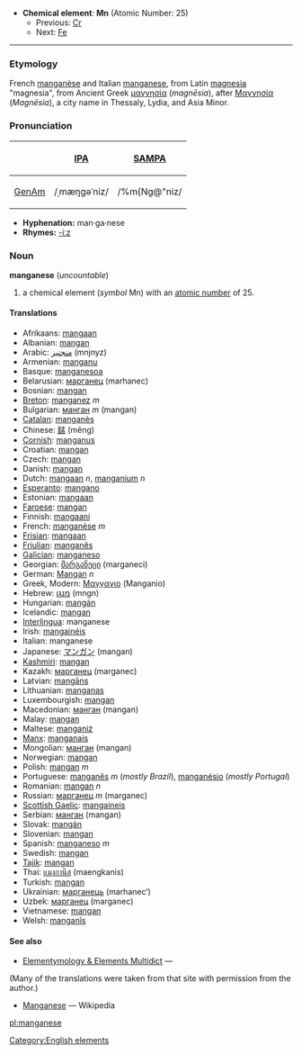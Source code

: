 *'''Chemical element''': '''Mn''' (Atomic Number: 25)
**Previous: [[Chromium|Cr]]
**Next: [[Iron|Fe]]

----

===Etymology===
French [[manganèse]] and Italian [[manganese]], from Latin [[magnesia]] "magnesia", from Ancient Greek [[μαγνησία]] (''magnēsia''), after [[Μαγνησία]] (''Magnēsia''), a city name in Thessaly, Lydia, and Asia Minor.

===Pronunciation===
{| border=1 cellpadding=5
! !! [[w:International Phonetic Alphabet|IPA]] !! [[w:SAMPA|SAMPA]]
|-
! [[GenAm]]
| /ˌmæŋɡəˈniz/ || /%m{Ng@"niz/
|}

*'''Hyphenation:''' man·ga·nese
*'''Rhymes:''' [[Rhymes:English:-iːz|-iːz]]

=== Noun ===
'''manganese''' (''uncountable'')
# a chemical element (''symbol'' Mn) with an [[atomic number]] of 25.

==== Translations ====
*Afrikaans: [[mangaan]]
*Albanian: [[mangan]]
*Arabic: [[منجنيز]] (mnjnyz)
*Armenian: [[manganu]]
*Basque: [[manganesoa]]
*Belarusian: [[марганец]] (marhanec)
*Bosnian: [[mangan]]
*[[Breton]]: [[manganez]] ''m''
*Bulgarian: [[манган]] ''m'' (mangan)
*[[Catalan]]: [[manganès]]
*Chinese: [[錳]] (měng)
*[[Cornish]]: [[manganus]]
*Croatian: [[mangan]]
*Czech: [[mangan]]
*Danish: [[mangan]]
*Dutch: [[mangaan]] ''n'', [[manganium]] ''n''
*[[Esperanto]]: [[mangano]]
*Estonian: [[mangaan]]
*[[Faroese]]: [[mangan]]
*Finnish: [[mangaani]]
*French: [[manganèse]] ''m''
*[[Frisian]]: [[mangaan]]
*[[Friulian]]: [[manganês]]
*[[Galician]]: [[manganeso]]
*Georgian: [[მარგანეცი]] (marganeci)
*German: [[Mangan]] ''n''
*Greek, Modern: [[Μαγγανιο]] '' '' (Manganio)
*Hebrew: [[מנגן]] (mngn)
*Hungarian: [[mangán]]
*Icelandic: [[mangan]]
*[[Interlingua]]: manganese
*Irish: [[mangainéis]]
*Italian: manganese
*Japanese: [[マンガン]] (mangan)
*[[Kashmiri]]: [[mangan]]
*Kazakh: [[марганец]] (marganec)
*Latvian: [[mangāns]]
*Lithuanian: [[manganas]]
*Luxembourgish: [[mangan]]
*Macedonian: [[манган]] (mangan)
*Malay: [[mangan]]
*Maltese: [[manganiż]]
*[[Manx]]: [[manganais]]
*Mongolian: [[манган]] (mangan)
*Norwegian: [[mangan]]
*Polish:  [[mangan]] ''m''
*Portuguese: [[manganês]] ''m'' (''mostly Brazil''), [[manganésio]] (''mostly Portugal'')
*Romanian: [[mangan]] ''n''
*Russian: [[марганец]] ''m'' (marganec)
*[[Scottish Gaelic]]: [[mangaineis]]
*Serbian: [[манган]] (mangan)
*Slovak: [[mangán]]
*Slovenian: [[mangan]]
*Spanish: [[manganeso]] ''m''
*Swedish: [[mangan]]
*[[Tajik]]: [[mangan]]
*Thai: [[แมงกานีส]] (maengkanis)
*Turkish: [[mangan]]
*Ukrainian: [[марганець]] (marhanec’)
*Uzbek: [[марганец]] (marganec)
*Vietnamese: [[mangan]]
*Welsh: [[manganîs]]

====See also====
* [http://elements.vanderkrogt.net/elem/mn.html Elementymology & Elements Multidict] — 
(Many of the translations were taken from that site with permission from the author.)
* [[w:Manganese|Manganese]] — Wikipedia

[[Category:English elements]]
[[pl:manganese]]